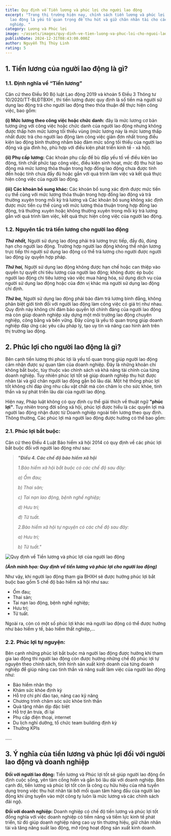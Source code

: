 ```yaml
---
title: Quy định về Tiền lương và phúc lợi cho người lao động
excerpt: "Trong thị trường hiện nay, chính sách tiền lương và phúc lợi cho người
  lao động là yếu tố quan trọng để thu hút và giữ chân nhân tài cho các doanh
  nghiệp. "
category: Lương và Phúc lợi
image: ~/assets/images/quy-dinh-ve-tien-luong-va-phuc-loi-cho-nguoi-lao-dong.jpg
publishDate: 2024-12-31T08:43:00.000Z
author: Nguyễn Thị Thùy Linh
rating: 5
---
```

## 1. Tiền lương của người lao động là gì?

### **1.1. Định nghĩa về “Tiền lương”**

Căn cứ theo Điều 90 Bộ luật Lao động 2019 và khoản 5 Điều 3 Thông tư 10/2020/TT-BLĐTBXH , thì tiền lương được quy định là số tiền mà người sử dụng lao động trả cho người lao động theo thỏa thuận để thực hiện công việc, bao gồm:

**(i) Mức lương theo công việc hoặc chức danh:** đây là mức lương cơ bản tương ứng với công việc hoặc chức danh của người lao động nhưng không được thấp hơn mức lương tối thiểu vùng (mức lương này là mức lương thấp nhất được trả cho người lao động làm công việc giản đơn nhất trong điều kiện lao động bình thường nhằm bảo đảm mức sống tối thiểu của người lao động và gia đình họ, phù hợp với điều kiện phát triển kinh tế - xã hội).

**(ii) Phụ cấp lương:** Các khoản phụ cấp để bù đắp yếu tố về điều kiện lao động, tính chất phức tạp công việc, điều kiện sinh hoạt, mức độ thu hút lao động mà mức lương thỏa thuận trong hợp đồng lao động chưa được tính đến hoặc tính chưa đầy đủ hoặc gắn với quá trình làm việc và kết quả thực hiện công việc của người lao động.

**(iii) Các khoản bổ sung khác:** Các khoản bổ sung xác định được mức tiền cụ thể cùng với mức lương thỏa thuận trong hợp đồng lao động và trả thường xuyên trong mỗi kỳ trả lương và Các khoản bổ sung không xác định được mức tiền cụ thể cùng với mức lương thỏa thuận trong hợp đồng lao động, trả thường xuyên hoặc không thường xuyên trong mỗi kỳ trả lương gắn với quá trình làm việc, kết quả thực hiện công việc của người lao động.

### 1.2. Nguyên tắc trả tiền lương cho người lao động

***Thứ nhất,*** Người sử dụng lao động phải trả lương trực tiếp, đầy đủ, đúng hạn cho người lao động. Trường hợp người lao động không thể nhận lương trực tiếp thì người sử dụng lao động có thể trả lương cho người được người lao động ủy quyền hợp pháp.

***Thứ hai,*** Người sử dụng lao động không được hạn chế hoặc can thiệp vào quyền tự quyết chi tiêu lương của người lao động; không được ép buộc người lao động chi tiêu lương vào việc mua hàng hóa, sử dụng dịch vụ của người sử dụng lao động hoặc của đơn vị khác mà người sử dụng lao động chỉ định.

***Thứ ba,*** Người sử dụng lao động phải bảo đảm trả lương bình đẳng, không phân biệt giới tính đối với người lao động làm công việc có giá trị như nhau. Quy định này không chỉ đảm bảo quyền lợi chính đáng của người lao động mà còn giúp doanh nghiệp xây dựng một môi trường lao động chuyên nghiệp, công bằng và bền vững. Đây cũng là yếu tố quan trọng giúp doanh nghiệp đáp ứng các yêu cầu pháp lý, tạo uy tín và nâng cao hình ảnh trên thị trường lao động.

## 2. Phúc lợi cho người lao động là gì?

Bên cạnh tiền lương thì phúc lợi là yếu tố quan trọng giúp người lao động cảm nhận được sự quan tâm của doanh nghiệp. Đây là những khoản chi không bắt buộc, tùy thuộc vào chính sách và khả năng tài chính của từng doanh nghiệp. Tuy nhiên phúc lợi tốt sẽ giúp doanh nghiệp thu hút được nhân tài và giữ chân người lao động gắn bó lâu dài. Một hệ thống phúc lợi tốt không chỉ đáp ứng nhu cầu vật chất mà còn chăm lo cho sức khỏe, tinh thần và sự phát triển lâu dài của người lao động.

Hiện nay, Pháp luật không có quy định cụ thể giải thích về thuật ngữ **"phúc lợi"**. Tuy nhiên trong đời sống xã hội, phúc lợi được hiểu là các quyền lợi mà người lao động nhận được từ Doanh nghiệp ngoài tiền lương theo quy định. Thông thường, Các phúc lợi mà người lao động được hưởng có thể bao gồm:

### 2.1. Phúc lợi bắt buộc:

Căn cứ theo Điều 4 Luật Bảo hiểm xã hội 2014 có quy định về các phúc lợi bắt buộc đối với người lao động như sau:

> ***"Điều 4. Các chế độ bảo hiểm xã hội***
>
> *1.Bảo hiểm xã hội bắt buộc có các chế độ sau đây:*
>
> *a) Ốm đau;*
>
> *b) Thai sản;*
>
> *c) Tai nạn lao động, bệnh nghề nghiệp;*
>
> *d) Hưu trí;*
>
> *đ) Tử tuất.*
>
> *2.Bảo hiểm xã hội tự nguyện có các chế độ sau đây:*
>
> *a) Hưu trí;*
>
> *b) Tử tuất."*

![Quy định về Tiền lương và phúc lợi của người lao động](~/assets/images/quy-dinh-ve-tien-luong-va-phuc-loi-cho-nguoi-lao-dong.jpg "Quy định về Tiền lương và phúc lợi của người lao động")

***(Ảnh minh họa: Quy định về tiền lương và phúc lợi cho người lao động)***

Như vậy, khi người lao động tham gia BHXH sẽ được hưởng phúc lợi bắt buộc bao gồm 5 chế độ bảo hiểm xã hội như sau:

* Ốm đau;
* Thai sản;
* Tai nạn lao động, bệnh nghề nghiệp;
* Hưu trí;
* Tử tuất.

Ngoài ra, còn có một số phúc lợi khác mà người lao động có thể được hưởng như bảo hiểm y tế, bảo hiểm thất nghiệp,...

### 2.2. Phúc lợi tự nguyện:

Bên cạnh những phúc lợi bắt buộc mà người lao động được hưởng khi tham gia lao động thì người lao động còn được hưởng những chế độ phúc lợi tự nguyện theo chính sách, tình hình sản xuất kinh doanh của từng doanh nghiệp để giúp nâng cao tinh thần và năng suất làm việc của người lao động như:

* Bảo hiểm nhân thọ
* Khám sức khỏe định kỳ
* Hỗ trợ chi phí đào tạo, nâng cao kỹ năng
* Chương trình chăm sóc sức khỏe tinh thần
* Quà tặng nhân dịp đặc biệt
* Hỗ trợ ăn trưa, đi lại
* Phụ cấp điện thoại, internet
* Du lịch nghỉ dưỡng, tổ chức team building định kỳ
* Thưởng KPIs

…..

## 3. Ý nghĩa của tiền lương và phúc lợi đối với người lao động và doanh nghiệp

**Đối với người lao động:** Tiền lương và Phúc lợi tốt sẽ giúp người lao động ổn định cuộc sống, yên tâm cống hiến và gắn bó lâu dài với doanh nghiệp. Bên cạnh đó, tiền lương và phúc lợi tốt còn là công cụ hữu hiệu của nhà tuyển dụng trong việc thu hút nhân tài bởi mối quan tâm hàng đầu của người lao động khi ứng tuyển vào một công ty luôn là mức lương và các chính sách đãi ngộ.

**Đối với doanh nghiệp:** Doanh nghiệp có chế độ tiền lương và phúc lợi tốt đồng nghĩa với việc doanh nghiệp có tiềm năng và tiềm lực kinh tế phát triển, từ đó giúp doanh nghiệp nâng cao uy tín thương hiệu, giữ chân nhân tài và tăng năng suất lao động, mở rộng hoạt động sản xuất kinh doanh.
